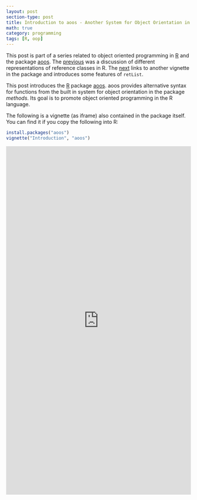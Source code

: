 ```yaml
---
layout: post
section-type: post
title: Introduction to aoos - Another System for Object Orientation in R
math: true
category: programming
tags: [R, oop]
---
```


This post is part of a series related to object oriented programming
in [R](https://cran.r-project.org/) and the package
[aoos](https://cran.r-project.org/package=aoos). The [previous]({% post_url 2015-05-12-On-Reference-Classes-in-R-and-aoos %}) was a discussion of different representations of reference classes in R. The [next]({% post_url 2015-09-13-Working-with-lists-as-Objects-in-R %}) links to another vignette in the package and introduces some features of `retList`.

This post introduces the [R](https://cran.r-project.org/) package [aoos](https://cran.r-project.org/package=aoos). aoos provides alternative syntax for functions from the built in system for object orientation in the package *methods*. Its goal is to promote object oriented programming in the R language.

The following is a vignette (as iframe) also contained in the package itself. You can find it if you copy the following into R:

```r
install.packages("aoos")
vignette("Introduction", "aoos")
```

<iframe width='100%' height='950' src="http://wahani.github.io/aoos/vignettes/Introduction.html" frameborder="0" allowfullscreen></iframe>
